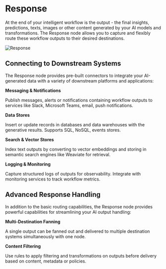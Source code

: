#  Response

At the end of your intelligent workflow is the output - the final insights, predictions, texts, images or other content generated by your AI models and transformations. The Response node allows you to capture and flexibly route these workflow outputs to their desired destinations.

![Response](/assets/response.png)

## Connecting to Downstream Systems

The Response node provides pre-built connectors to integrate your AI-generated data with a variety of downstream platforms and applications:

**Messaging & Notifications** 

Publish messages, alerts or notifications containing workflow outputs to services like Slack, Microsoft Teams, email, push notifications.

**Data Stores**

Insert or update records in databases and data warehouses with the generative results. Supports SQL, NoSQL, events stores.

**Search & Vector Stores**

Index text outputs by converting to vector embeddings and storing in semantic search engines like Weaviate for retrieval.  

**Logging & Monitoring**

Capture structured logs of outputs for observability. Integrate with monitoring services to track workflow metrics.

## Advanced Response Handling

In addition to the basic routing capabilities, the Response node provides powerful capabilities for streamlining your AI output handling:

**Multi-Destination Fanning**

A single output can be fanned out and delivered to multiple destination systems simultaneously with one node.

**Content Filtering**

Use rules to apply filtering and transformations on outputs before delivery based on content, metadata or policies.

